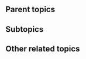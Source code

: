 {{subpages}}

==Parent topics==
{{r|philosophy}}

==Subtopics==
{{r|Causation}}
{{r|David Hume||**}}
{{r|Dispositions}}
{{r|Dualism}}
{{r|Existence}}
{{r|Free will}}
{{r|Identity (philosophy)}}
{{r|Reasons and Persons||**}}
{{r|Modal worlds}}
{{r|Modal realism||**}}
{{r|Monism}}
{{r|Ontology}}
{{r|persistence through time}}
{{r|Philosophy of Spinoza}}
{{r|possible worlds}}
{{r|Scientific realism}}
{{r|Bas van Fraassen||**}}
{{r|Ontic strucutral realism||**}}
{{r|Universals and Scientific Realism||**}}
{{r|Time}}
{{r|Presentism||**}}
{{r|Universals}}
{{r|Vagueness}}

==Other related topics==
{{r|Aristotle}}
{{r|David Armstrong}}
{{r|David Lewis}}
{{r|theology}}